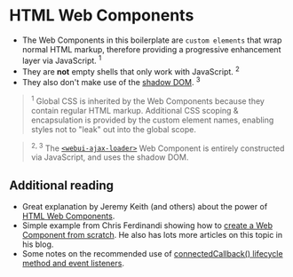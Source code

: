 
<Meta title="Web Components Or Custom Elements/Using Web Components" />

# HTML Web Components
- The Web Components in this boilerplate are `custom elements` that wrap normal HTML markup, therefore providing a progressive enhancement layer via JavaScript. <sup>1</sup>
- They are **not** empty shells that only work with JavaScript. <sup>2</sup>
- They also don't make use of the [shadow DOM](https://developer.mozilla.org/en-US/docs/Web/API/Web_components/Using_shadow_DOM). <sup>3</sup>

> <sup>1</sup>
> Global CSS is inherited by the Web Components because they contain regular HTML markup. Additional CSS scoping & encapsulation is provided by the custom element names, enabling styles not to "leak" out into the global scope.

> <sup>2, 3</sup>
> The [`<webui-ajax-loader>`](/docs/web-components-or-custom-elements-webui-ajax-loader--docs) Web Component is entirely constructed via JavaScript, and uses the shadow DOM.

## Additional reading
- Great explanation by Jeremy Keith (and others) about the power of [HTML Web Components](https://adactio.com/journal/20618).
- Simple example from Chris Ferdinandi showing how to [create a Web Component from scratch](https://gomakethings.com/lets-create-a-web-component-from-scratch/). He also has lots more articles on this topic in his blog.
- Some notes on the recommended use of [connectedCallback() lifecycle method and event listeners](https://hawkticehurst.com/writing/you-are-probably-using-connectedcallback-wrong/).
